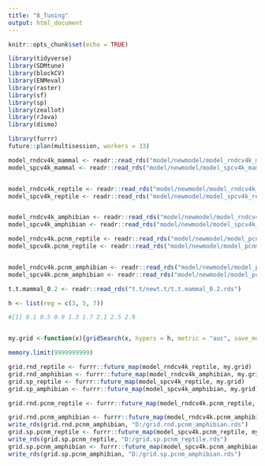 ```yaml
---
title: "8_Tuning"
output: html_document
---
```


```r
knitr::opts_chunk$set(echo = TRUE)
```

```r
library(tidyverse)
library(SDMtune)
library(blockCV)
library(ENMeval)
library(raster)
library(sf)
library(sp)
library(zeallot)
library(rJava)
library(dismo)
```


```r
library(furrr)
future::plan(multisession, workers = 33)
```


```r

model_rndcv4k_mammal <- readr::read_rds("model/newmodel/model_rndcv4k_mammal.rds")
model_spcv4k_mammal <- readr::read_rds("model/newmodel/model_spcv4k_mammal.rds")


model_rndcv4k_reptile <- readr::read_rds("model/newmodel/model_rndcv4k_reptile.rds")
model_spcv4k_reptile <- readr::read_rds("model/newmodel/model_spcv4k_reptile.rds")


model_rndcv4k_amphibian <- readr::read_rds("model/newmodel/model_rndcv4k_amphibian.rds")
model_spcv4k_amphibian <- readr::read_rds("model/newmodel/model_spcv4k_amphibian.rds")

model_rndcv4k.pcnm_reptile <- readr::read_rds("model/newmodel/model_pcnm/model_rndcv4k_reptile.rds")
model_spcv4k.pcnm_reptile <- readr::read_rds("model/newmodel/model_pcnm/model_spcv4k_reptile.rds")


model_rndcv4k.pcnm_amphibian <- readr::read_rds("model/newmodel/model_pcnm/model_rndcv4k_amphibian.rds")
model_spcv4k.pcnm_amphibian <- readr::read_rds("model/newmodel/model_pcnm/model_spcv4k_amphibian.rds")

```


```r
t.t.mammal_0.2 <- readr::read_rds("t.t/newt.t/t.t.mammal_0.2.rds")
```




```r



h <- list(reg = c(3, 5, 7))

#[1] 0.1 0.5 0.9 1.3 1.7 2.1 2.5 2.9


my.grid <-function(x){gridSearch(x, hypers = h, metric = "auc", save_models = T)}

memory.limit(9999999999)

```

```r
grid.rnd_reptile <- furrr::future_map(model_rndcv4k_reptile, my.grid)
grid.rnd_amphibian <- furrr::future_map(model_rndcv4k_amphibian, my.grid)
grid.sp_reptile <- furrr::future_map(model_spcv4k_reptile, my.grid)
grid.sp_amphibian <- furrr::future_map(model_spcv4k_amphibian, my.grid)

grid.rnd.pcnm_reptile <- furrr::future_map(model_rndcv4k.pcnm_reptile, my.grid)
```
```r
grid.rnd.pcnm_amphibian <- furrr::future_map(model_rndcv4k.pcnm_amphibian, my.grid)
write_rds(grid.rnd.pcnm_amphibian, "D:/grid.rnd.pcnm_amphibian.rds")
grid.sp.pcnm_reptile <- furrr::future_map(model_spcv4k.pcnm_reptile, my.grid)
write_rds(grid.sp.pcnm_reptile, "D:/grid.sp.pcnm_reptile.rds")
grid.sp.pcnm_amphibian <- furrr::future_map(model_spcv4k.pcnm_amphibian, my.grid)
write_rds(grid.sp.pcnm_amphibian, "D:/grid.sp.pcnm_amphibian.rds")

```

